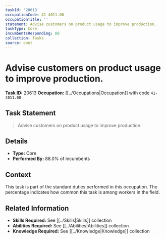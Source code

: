 ```yaml
---
taskId: '20613'
occupationCode: 41-4011.00
occupationTitle: ''
statement: Advise customers on product usage to improve production.
taskType: Core
incumbentsResponding: 88
collection: Tasks
source: onet
---
```

# Advise customers on product usage to improve production.

**Task ID:** 20613
**Occupation:** [[../Occupations|Occupation]] with code `41-4011.00`

## Task Statement

> Advise customers on product usage to improve production.

## Details

- **Type:** Core
- **Performed By:** 88.0% of incumbents

## Context

This task is part of the standard duties performed in this occupation. The percentage indicates how common this task is among workers in the field.

## Related Information

- **Skills Required:** See [[../Skills|Skills]] collection
- **Abilities Required:** See [[../Abilities|Abilities]] collection
- **Knowledge Required:** See [[../Knowledge|Knowledge]] collection
